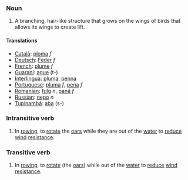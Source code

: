 === Noun ===
#A branching, hair-like structure that grows on the wings of birds that allows its wings to create lift.

==== Translations ====
*[[Català]]: [[ploma]] ''f''
*[[Deutsch]]: [[Feder]] ''f''
*[[French]]: [[plume]] ''f''
*[[Guarani]]: [[ague]] (t-)
*[[Interlingua]]: [[pluma]], [[penna]]
*[[Portuguese]]: [[pluma]] ''f'', [[pena]] ''f''
*[[Romanian]]: [[fulg]] ''n'', [[pană]] ''f''
*[[Russian]]: [[перо]] ''n''
*[[Tupinambá]]: [[aba]] (s-)

=== Intransitive verb ===
#In [[rowing]], to [[rotate]] the [[oar]]s while they are out of the [[water]] to [[reduce]] [[wind]] [[resistance]].

=== Transitive verb ===
#In [[rowing]], to [[rotate]] (the [[oar]]s) while out of the [[water]] to [[reduce]] [[wind]] [[resistance]].